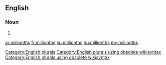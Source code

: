 ==English==

===Noun===
{{head|en}}

# {{plural of|millionth}}

[[Category:English plurals]][[Category:English plurals using obsolete wikisyntax]][[Category:English plurals using obsolete wikisyntax]]

[[ar:millionths]]
[[fr:millionths]]
[[ku:millionths]]
[[hu:millionths]]
[[my:millionths]]